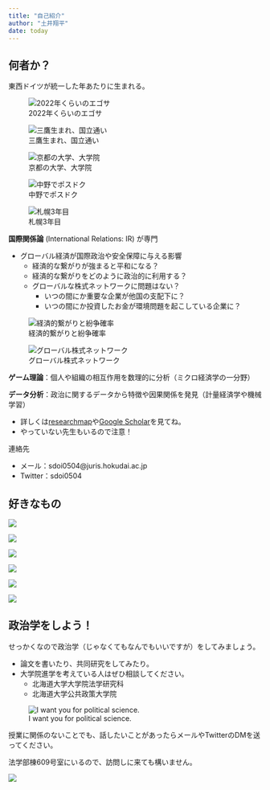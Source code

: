 ```yaml
---
title: "自己紹介"
author: "土井翔平"
date: today
---
```


## 何者か？

東西ドイツが統一した年あたりに生まれる。

![2022年くらいのエゴサ](figures/egosearch.png)

::: {layout-ncol=2}

![三鷹生まれ、国立通い](https://kunimachi.jp/wp-content/uploads/2017/07/1180046.jpg)

![京都の大学、大学院](https://upload.wikimedia.org/wikipedia/commons/thumb/a/ac/Kamo_River_from_Shijo_Bridge.jpg/800px-Kamo_River_from_Shijo_Bridge.jpg)

![中野でポスドク](https://media-assets.aumo.jp/uploads/photo/snap_photo/data/1305743/large_webp_bd98e672-9328-4532-a500-9faa0725cbcc.webp)

![札幌3年目](https://cdn-mapple.net/Normal/%E5%8C%97%E6%B5%B7%E9%81%93/1017801_00000.jpg)
:::

**国際関係論** (International Relations: IR) が専門

- グローバル経済が国際政治や安全保障に与える影響
  - 経済的な繋がりが強まると平和になる？
  - 経済的な繋がりをどのように政治的に利用する？
  - グローバルな株式ネットワークに問題はない？
    - いつの間にか重要な企業が他国の支配下に？
    - いつの間にか投資したお金が環境問題を起こしている企業に？

![経済的繋がりと紛争確率](figures/mercantilist_peace.png)

![グローバル株式ネットワーク](figures/ownership.png)

**ゲーム理論**：個人や組織の相互作用を数理的に分析（ミクロ経済学の一分野）

**データ分析**：政治に関するデータから特徴や因果関係を発見（計量経済学や機械学習）

- 詳しくは[researchmap](https://researchmap.jp/doishohei)や[Google Scholar](https://scholar.google.co.jp/citations?user=43lQ5k8AAAAJ&hl=ja)を見てね。
- やっていない先生もいるので注意！

連絡先

- メール：sdoi0504@juris.hokudai.ac.jp
- Twitter：sdoi0504

## 好きなもの

::: {layout-ncol=2}

![](figures/bike.JPG)

![](figures/art.JPG)

![](figures/beer.JPG)

![](https://eiga.k-img.com/images/movie/56096/photo/a4061fee7f450beb/640.jpg)

![](https://topics-cdn.nintendo.co.jp/image/2020/06/03235641229580/0/22.webp)

![](https://asset.watch.impress.co.jp/img/gmw/docs/1498/424/1.jpg)

:::

## 政治学をしよう！

せっかくなので政治学（じゃなくてもなんでもいいですが）をしてみましょう。

- 論文を書いたり、共同研究をしてみたり。
- 大学院進学を考えている人はぜひ相談してください。
  - 北海道大学大学院法学研究科
  - 北海道大学公共政策大学院

![I want you for political science.](https://upload.wikimedia.org/wikipedia/commons/thumb/f/f3/Uncle_Sam_%28pointing_finger%29.jpg/446px-Uncle_Sam_%28pointing_finger%29.jpg)

授業に関係のないことでも、話したいことがあったらメールやTwitterのDMを送ってください。

法学部棟609号室にいるので、訪問しに来ても構いません。

![](https://www.juris.hokudai.ac.jp/wp-content/uploads/2022/03/accessMap.png)
